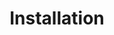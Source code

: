---
id: "express_tf_easy_002"
questionType: "TRUE_FALSE"
title: "Installation"
statement: "The command npm install express installs Express in a Node.js project."
difficulty: "EASY"
category: "Express"
correctAnswer: true
explanation: "npm install express adds Express to your project dependencies."
---